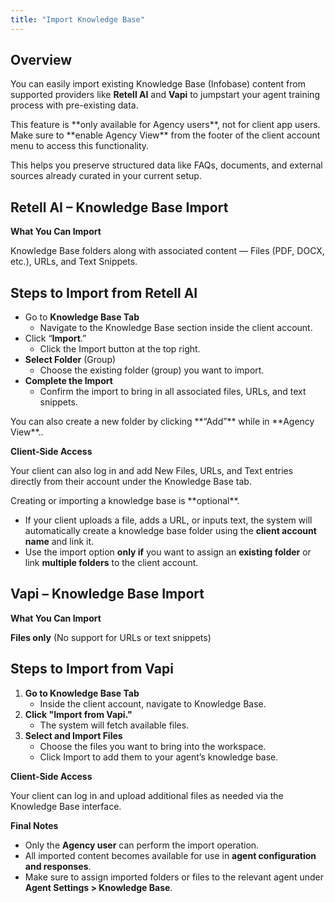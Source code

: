 ```yaml
---
title: "Import Knowledge Base"
---
```


## **Overview**

You can easily import existing Knowledge Base (Infobase) content from supported providers like **Retell AI** and **Vapi** to jumpstart your agent training process with pre-existing data.

<Note>
  This feature is **only available for Agency users**, not for client app users.
</Note>

<Warning>
  Make sure to **enable Agency View** from the footer of the client account menu to access this functionality.
</Warning>

This helps you preserve structured data like FAQs, documents, and external sources already curated in your current setup.

## **Retell AI – Knowledge Base Import**

**What You Can Import**

Knowledge Base folders along with associated content — Files (PDF, DOCX, etc.), URLs, and Text Snippets.

## **Steps to Import from Retell AI**

- Go to **Knowledge Base Tab**
  - Navigate to the Knowledge Base section inside the client account.
- Click “**Import**.”
  - Click the Import button at the top right.
- **Select Folder** (Group)
  - Choose the existing folder (group) you want to import.
- **Complete the Import**
  - Confirm the import to bring in all associated files, URLs, and text snippets.

<Note>
  You can also create a new folder by clicking **“Add”** while in **Agency View**..
</Note>

**Client-Side Access** 

Your client can also log in and add New Files, URLs, and Text entries directly from their account under the Knowledge Base tab.

<Note>
  Creating or importing a knowledge base is **optional**.
</Note>

- If your client uploads a file, adds a URL, or inputs text, the system will automatically create a knowledge base folder using the **client account name** and link it.
- Use the import option **only if** you want to assign an **existing folder** or link **multiple folders** to the client account.

## **Vapi – Knowledge Base Import**

**What You Can Import**

**Files only** (No support for URLs or text snippets)

## **Steps to Import from Vapi**

1. **Go to Knowledge Base Tab**
   - Inside the client account, navigate to Knowledge Base.
2. **Click "Import from Vapi."**
   - The system will fetch available files.
3. **Select and Import Files**
   - Choose the files you want to bring into the workspace.
   - Click Import to add them to your agent’s knowledge base.

**Client-Side Access**

Your client can log in and upload additional files as needed via the Knowledge Base interface.

**Final Notes**

- Only the **Agency user** can perform the import operation.
- All imported content becomes available for use in **agent configuration and responses**.
- Make sure to assign imported folders or files to the relevant agent under **Agent Settings \> Knowledge Base**.